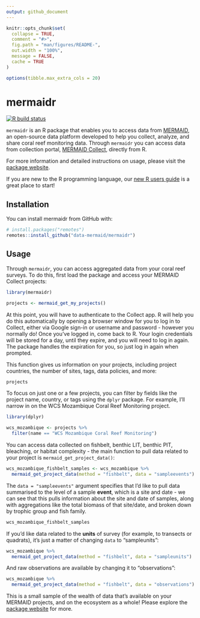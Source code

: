 ```yaml
---
output: github_document
---
```


<!-- README.md is generated from README.Rmd. Please edit that file -->

```r
knitr::opts_chunk$set(
  collapse = TRUE,
  comment = "#>",
  fig.path = "man/figures/README-",
  out.width = "100%",
  message = FALSE,
  cache = TRUE
)

options(tibble.max_extra_cols = 20)
```
# mermaidr

<!-- badges: start -->
[![R build status](https://github.com/data-mermaid/mermaidr/workflows/R-CMD-check/badge.svg)](https://github.com/data-mermaid/mermaidr/actions)
<!-- badges: end -->

`mermaidr` is an R package that enables you to access data from [MERMAID](https://datamermaid.org/),
an open-source data platform developed to help you collect, analyze, and share coral reef monitoring data. Through `mermaidr` you can access data from collection portal, [MERMAID Collect](https://collect.datamermaid.org/), directly from R.

For more information and detailed instructions on usage, please visit the [package website](https://data-mermaid.github.io/mermaidr/).

If you are new to the R programming language, our [new R users guide](articles/articles/new_to_r.html) is a great place to start!

## Installation

You can install mermaidr from GitHub with:

``` r
# install.packages("remotes")
remotes::install_github("data-mermaid/mermaidr")
```

## Usage

Through `mermaidr`, you can access aggregated data from your coral reef surveys. To do this, first load the package and access your MERMAID Collect projects:

```r
library(mermaidr)

projects <- mermaid_get_my_projects()
```

At this point, you will have to authenticate to the Collect app. R will help you do this automatically by opening a browser window for you to log in to Collect, either via Google sign-in or username and password - however you normally do! Once you've logged in, come back to R. Your login credentials will be stored for a day, until they expire, and you will need to log in again. The package handles the expiration for you, so just log in again when prompted.

This function gives us information on your projects, including project countries, the number of sites, tags, data policies, and more:

```r
projects
```

To focus on just one or a few projects, you can filter by fields like the project name, country, or tags using the `dplyr` package. For example, I'll narrow in on the WCS Mozambique Coral Reef Monitoring project.

```r
library(dplyr)

wcs_mozambique <- projects %>%
  filter(name == "WCS Mozambique Coral Reef Monitoring")
```

You can access data collected on fishbelt, benthic LIT, benthic PIT, bleaching, or habitat complexity - the main function to pull data related to your project is `mermaid_get_project_data()`:

```r
wcs_mozambique_fishbelt_samples <- wcs_mozambique %>%
  mermaid_get_project_data(method = "fishbelt", data = "sampleevents")
```

The `data = "sampleevents"` argument specifies that I'd like to pull data summarised to the level of a sample **event**, which is a site and date - we can see that this pulls information about the site and date of samples, along with aggregations like the total biomass of that site/date, and broken down by trophic group and fish family.

```r
wcs_mozambique_fishbelt_samples
```

If you'd like data related to the **units** of survey (for example, to transects or quadrats), it's just a matter of changing `data` to "sampleunits":

```r
wcs_mozambique %>%
  mermaid_get_project_data(method = "fishbelt", data = "sampleunits")
```

And raw observations are available by changing it to "observations":

```r
wcs_mozambique %>%
  mermaid_get_project_data(method = "fishbelt", data = "observations")
```

This is a small sample of the wealth of data that's available on your MERMAID projects, and on the ecosystem as a whole! Please explore the [package website](https://data-mermaid.github.io/mermaidr/) for more.
